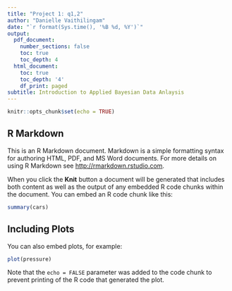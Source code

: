 ```yaml
---
title: "Project 1: q1,2"
author: "Danielle Vaithilingam"
date: "`r format(Sys.time(), '%B %d, %Y')`"
output:
  pdf_document:
    number_sections: false
    toc: true
    toc_depth: 4
  html_document:
    toc: true
    toc_depth: '4'
    df_print: paged
subtitle: Introduction to Applied Bayesian Data Anlaysis
---
```


```r
knitr::opts_chunk$set(echo = TRUE)
```

## R Markdown

This is an R Markdown document. Markdown is a simple formatting syntax for authoring HTML, PDF, and MS Word documents. For more details on using R Markdown see <http://rmarkdown.rstudio.com>.

When you click the **Knit** button a document will be generated that includes both content as well as the output of any embedded R code chunks within the document. You can embed an R code chunk like this:

```r
summary(cars)
```

## Including Plots

You can also embed plots, for example:

```r
plot(pressure)
```

Note that the `echo = FALSE` parameter was added to the code chunk to prevent printing of the R code that generated the plot.
